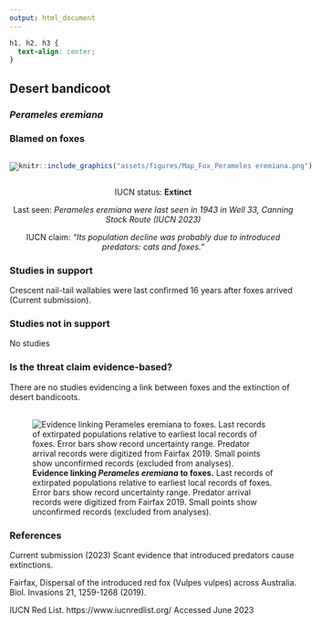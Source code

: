 ```yaml
---
output: html_document
---
```

```css
h1, h2, h3 {
  text-align: center;
}
```

## **Desert bandicoot**
### *Perameles eremiana*
### Blamed on foxes

:::: {style="display: flex;"}

::: {}

[![](assets/photos/Perameles eremiana.png)](https://en.wikipedia.org/wiki/Desert_bandicoot#/media/File:Perameles_eremiana.jpg)

:::

::: {}

:::

::: {}
  ```r
  knitr::include_graphics("assets/figures/Map_Fox_Perameles eremiana.png")
  ```
:::

::::

<center>
IUCN status: **Extinct**

Last seen: *Perameles eremiana were last seen in 1943 in Well 33, Canning Stock Route (IUCN 2023)*

IUCN claim: *"Its population decline was probably due to introduced predators: cats and foxes."*

</center>


### Studies in support

Crescent nail-tail wallabies were last confirmed 16 years after foxes arrived (Current submission).

### Studies not in support

No studies

### Is the threat claim evidence-based?

There are no studies evidencing a link between foxes and the extinction of desert bandicoots.
<br>
<br>

![**Evidence linking *Perameles eremiana* to foxes.** Last records of extirpated populations relative to earliest local records of foxes. Error bars show record uncertainty range. Predator arrival records were digitized from Fairfax 2019. Small points show unconfirmed records (excluded from analyses).](assets/figures/Main_Evidence_Fox_Perameles eremiana.png)

### References

Current submission (2023) Scant evidence that introduced predators cause extinctions.

Fairfax, Dispersal of the introduced red fox (Vulpes vulpes) across Australia. Biol. Invasions 21, 1259-1268 (2019).

IUCN Red List. https://www.iucnredlist.org/ Accessed June 2023

